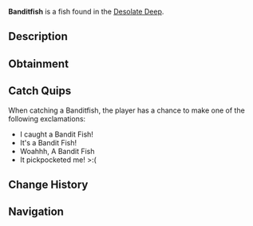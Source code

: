 {{FishInfobox
|image          = Banditfish.png
|rarity         = Rare
|sea            = First Sea
|location       = [[Desolate Deep]]
|sublocation    = 
|sources        = Coral Geode, Fishing Rod
|radar_location = 
|xp             = 100
|weather        = 
|time           = 
|season         = Spring
|bait           = Insect
|base_weight    = 20
|base_value     = 250
|weight_range   = 5
|base_chance    = 1050
|base_resil     = 30
}}
'''Banditfish''' is a {{Rarity|Rare}} fish found in the [[Desolate Deep]].

== Description ==
{{Description|Banditfish are insanely fast hunters and swimmers, hence their name. They have a single rudder-like fin at the back of their bodies, which they move in a swaying motion to glide throughout the waters. Despite being remarkably good at hunting smaller prey, they are still no match for the greater creatures within the Desolate Deep.|Bestiary Entry}}

== Obtainment ==
{{Description|Caught in the Desolate Deep|Bestiary Hint}}
{{Fish Availability|
Desolate Deep/Desolate Pocket
|top_rods      = 
Leviathan's Fang Rod\254726.58\211572.59;
Trident Rod\237195.92\196388.43;
Free Spirit Rod\222505.96\184225.75;
No-Life Rod\167138.36\137145.5;
Azure Of Lagoon\166791.56\136215.53;
Plastic Rod\138743.69\134609.15;
Buddy Bond Rod\113563.71\138430.6;
Krampus's Rod\160856.46\156058.06;
Fast Rod\145111.25\182508.77;
Fischer's Rod\126972.35\159695.18;
Adventurer's Rod\123973\155922.85;
Ethereal Prism Rod\153005.18\159108.28;
Seraphic Rod\151260.6\133160.73;
Challenger's Rod\146978.52\121531.57;
Rod Of The Forgotten Fang\146713.78\120396.74;
Rod Of The Exalted One\135953.99\113256;
Zeus Rod\135537.53\112630.79;
Depthseeker Rod\135498.56\109522.35;
Verdant Shear Rod\134812.96\112464.59;
Rod Of The Depths\133165.14\109617.05;
Blazebringer Rod\131321.76\107850.14;
Avalanche Rod\127500.05\103115.03;
Volcanic Rod\126235.35\103672.85;
Steady Rod\70505.8\57941.88
|recommended   = Trident Rod
}}

== Catch Quips ==
When catching a Banditfish, the player has a chance to make one of the following exclamations:
* I caught a Bandit Fish!
* It's a Bandit Fish!
* Woahhh, A Bandit Fish
* It pickpocketed me! >:(

== Change History ==
{{Change History|{{subst:Current Version}}}}

== Navigation ==
{{Fish Navbox|Desolate Deep}}